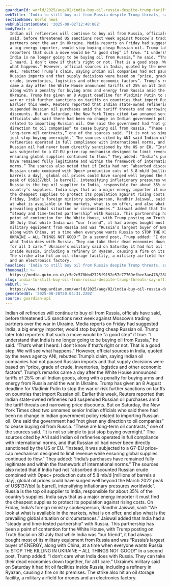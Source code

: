 ```yaml
---
guardianId: world/2025/aug/02/india-buy-oil-russia-despite-trump-tariff-threats
webTitle: 'India to still buy oil from Russia despite Trump threats, say officials'
sectionName: World news
webPublicationDate: '2025-08-02T12:48:08Z'
bodyText: >-
  Indian oil refineries will continue to buy oil from Russia, officials have
  said, before threatened US sanctions next week against Moscow’s trading
  partners over the war in Ukraine. Media reports on Friday had suggested India,
  a big energy importer, would stop buying cheap Russian oil. Trump later told
  reporters that such a move would be “a good step” if true. “I understand that
  India is no longer going to be buying oil from Russia,” he said. “That’s what
  I heard. I don’t know if that’s right or not. That is a good step. We will see
  what happens.” However, official sources in India, quoted by the news agency
  ANI, rebutted Trump’s claim, saying Indian oil companies had not paused
  Russian imports and that supply decisions were based on “price, grade of
  crude, inventories, logistics and other economic factors”. Trump’s remarks
  came a day after the White House announced tariffs of 25% on all Indian goods,
  along with a penalty for buying arms and energy from Russia amid the war in
  Ukraine. Trump has given an 8 August deadline for Vladimir Putin to stop the
  war or risk further sanctions on tariffs on countries that import Russian oil.
  Earlier this week, Reuters reported that Indian state-owned refineries had
  suspended Russian oil purchases amid the tariff threats and narrowing price
  discounts. But on Saturday, the New York Times cited two unnamed senior Indian
  officials who said there had been no change in Indian government policy
  related to importing Russian oil. One said the government had “not given any
  direction to oil companies” to cease buying oil from Russia. “These are
  long-term oil contracts,” one of the sources said. “It is not so simple to
  just stop buying overnight.” The sources cited by ANI said Indian oil
  refineries operated in full compliance with international norms, and that
  Russian oil had never been directly sanctioned by the US or EU. “Instead, it
  was subjected to a G7-EU price-cap mechanism designed to limit revenue while
  ensuring global supplies continued to flow.” They added: “India’s purchases
  have remained fully legitimate and within the framework of international
  norms.” The sources also noted that if India had not “absorbed discounted
  Russian crude combined with Opec+ production cuts of 5.8 mb/d [millions of
  barrels a day], global oil prices could have surged well beyond the March 2022
  peak of US$137/bbl [a barrel], intensifying inflationary pressures worldwide”.
  Russia is the top oil supplier to India, responsible for about 35% of the
  country’s supplies. India says that as a major energy importer it must find
  the cheapest supplies to protect its population against rising costs. On
  Friday, India’s foreign ministry spokesperson, Randhir Jaiswal, said: “We look
  at what is available in the markets, what is on offer, and also what is the
  prevailing global situation or circumstances.” Jaiswal added that India had a
  “steady and time-tested partnership” with Russia. This partnership has been a
  point of contention for the White House, with Trump posting on Truth Social on
  30 July that while India was “our friend”, it had always bought most of its
  military equipment from Russia and was “Russia’s largest buyer of ENERGY,
  along with China, at a time when everyone wants Russia to STOP THE KILLING IN
  UKRAINE – ALL THINGS NOT GOOD!” In a second post, Trump added: “I don’t care
  what India does with Russia. They can take their dead economies down together,
  for all I care.” Ukraine’s military said on Saturday it had hit oil facilities
  inside Russia, including a refinery in Ryazan, causing a fire on its premises.
  The strike also hit an oil storage facility, a military airfield for drones
  and an electronics factory.
headline: 'India to still buy oil from Russia despite Trump threats, say officials'
thumbnail: >-
  https://media.guim.co.uk/c5e2c578bbd2725f9152e57c77769efbee3ae478/280_0_3635_2908/500.jpg
slug: india-to-still-buy-oil-from-russia-despite-trump-threats-say-officials
webUrl: >-
  https://www.theguardian.com/world/2025/aug/02/india-buy-oil-russia-despite-trump-tariff-threats
generatedAt: '2025-08-28T20:04:31.220Z'
source: guardian-api
---
```

Indian oil refineries will continue to buy oil from Russia, officials have said, before threatened US sanctions next week against Moscow’s trading partners over the war in Ukraine. Media reports on Friday had suggested India, a big energy importer, would stop buying cheap Russian oil. Trump later told reporters that such a move would be “a good step” if true. “I understand that India is no longer going to be buying oil from Russia,” he said. “That’s what I heard. I don’t know if that’s right or not. That is a good step. We will see what happens.” However, official sources in India, quoted by the news agency ANI, rebutted Trump’s claim, saying Indian oil companies had not paused Russian imports and that supply decisions were based on “price, grade of crude, inventories, logistics and other economic factors”. Trump’s remarks came a day after the White House announced tariffs of 25% on all Indian goods, along with a penalty for buying arms and energy from Russia amid the war in Ukraine. Trump has given an 8 August deadline for Vladimir Putin to stop the war or risk further sanctions on tariffs on countries that import Russian oil. Earlier this week, Reuters reported that Indian state-owned refineries had suspended Russian oil purchases amid the tariff threats and narrowing price discounts. But on Saturday, the New York Times cited two unnamed senior Indian officials who said there had been no change in Indian government policy related to importing Russian oil. One said the government had “not given any direction to oil companies” to cease buying oil from Russia. “These are long-term oil contracts,” one of the sources said. “It is not so simple to just stop buying overnight.” The sources cited by ANI said Indian oil refineries operated in full compliance with international norms, and that Russian oil had never been directly sanctioned by the US or EU. “Instead, it was subjected to a G7-EU price-cap mechanism designed to limit revenue while ensuring global supplies continued to flow.” They added: “India’s purchases have remained fully legitimate and within the framework of international norms.” The sources also noted that if India had not “absorbed discounted Russian crude combined with Opec+ production cuts of 5.8 mb/d [millions of barrels a day], global oil prices could have surged well beyond the March 2022 peak of US$137/bbl [a barrel], intensifying inflationary pressures worldwide”. Russia is the top oil supplier to India, responsible for about 35% of the country’s supplies. India says that as a major energy importer it must find the cheapest supplies to protect its population against rising costs. On Friday, India’s foreign ministry spokesperson, Randhir Jaiswal, said: “We look at what is available in the markets, what is on offer, and also what is the prevailing global situation or circumstances.” Jaiswal added that India had a “steady and time-tested partnership” with Russia. This partnership has been a point of contention for the White House, with Trump posting on Truth Social on 30 July that while India was “our friend”, it had always bought most of its military equipment from Russia and was “Russia’s largest buyer of ENERGY, along with China, at a time when everyone wants Russia to STOP THE KILLING IN UKRAINE – ALL THINGS NOT GOOD!” In a second post, Trump added: “I don’t care what India does with Russia. They can take their dead economies down together, for all I care.” Ukraine’s military said on Saturday it had hit oil facilities inside Russia, including a refinery in Ryazan, causing a fire on its premises. The strike also hit an oil storage facility, a military airfield for drones and an electronics factory.
